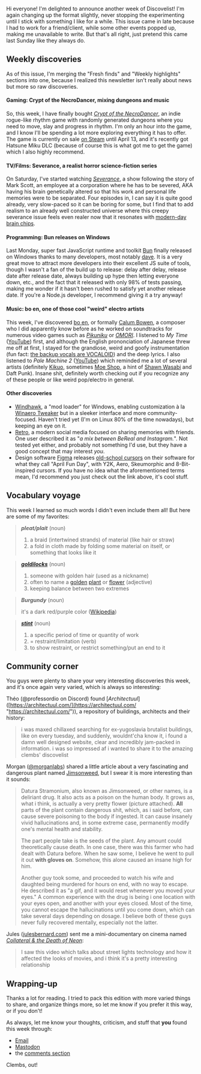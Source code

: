 Hi everyone! I'm delighted to announce another week of Discovelist! I'm again changing up the format slightly, never stopping the experimenting until I stick with something I like for a while. This issue came in late because I had to work for a friend/client, while some other events popped up, making me unavailable to write. But that's all right, just pretend this came last Sunday like they always do. 
## Weekly discoveries
As of this issue, I'm merging the "Fresh finds" and "Weekly highlights" sections into one, because I realized this newsletter isn't really about news but more so raw discoveries.

#### Gaming: Crypt of the NecroDancer, mixing dungeons and music
So, this week, I have finally bought [*Crypt of the NecroDancer*](https://braceyourselfgames.com/crypt-of-the-necrodancer/), an indie rogue-like rhythm game with randomly generated dungeons where you need to move, slay and progress in rhythm. I'm only an hour into the game, and I know I'll be spending a lot more exploring everything it has to offer. The game is currently on sale [on Steam](https://store.steampowered.com/app/247080/Crypt_of_the_NecroDancer/) until April 13, and it's recently got Hatsune Miku DLC (because of course this is what got me to get the game) which I also highly recommend.

#### TV/Films: Severance, a realist horror science-fiction series
On Saturday, I've started watching [*Severance*](https://www.themoviedb.org/tv/95396), a show following the story of Mark Scott, an employee at a corporation where he has to be severed, AKA having his brain genetically altered so that his work and personal life memories were to be separated. Four episodes in, I can say it is quite good already, very slow-paced so it can be boring for some, but I find that to add realism to an already well constructed universe where this creepy severance issue feels even realer now that it resonates with [modern-day brain chips](https://www.theverge.com/2024/3/21/24107499/neuralink-human-trial-chess-video-brain-computer-interface).

#### Programming: Bun releases on Windows
Last Monday, super fast JavaScript runtime and toolkit [Bun](https://bun.sh) finally released on Windows thanks to many developers, most notably [dave](https://paperdave.net). It is a very great move to attract more developers into their excellent JS suite of tools, though I wasn't a fan of the build up to release: delay after delay, release date after release date, always building up hype then letting everyone down, etc., and the fact that it released with only 98% of tests passing, making me wonder if it hasn't been rushed to satisfy yet another release date. If you're a Node.js developer, I recommend giving it a try anyway!

#### Music: bo en, one of those cool "weird" electro artists
This week, I've discovered [bo en](https://bo-en.info/), or formally [Calum Bowen](https://en.wikipedia.org/wiki/Bo_En), a composer who I did apparently know before as he worked on soundtracks for numerous video games such as [*Pikuniku*](https://pikuniku.net/) or [*OMORI*](http://www.omori-game.com/). I listened to *My Time* ([YouTube](https://www.youtube.com/watch?v=OkMLYNWP-yo)) first, and although the English prononciation of Japanese threw me off at first, I stayed for the grandiose, weird and goofy instrumentation (fun fact: [the backup vocals are VOCALOID](https://vocadb.net/S/166726)) and the deep lyrics. I also listened to *Pale Machine 2* ([YouTube](https://www.youtube.com/playlist?list=PL2q5GEoRZbr62J0sa1N-iTUnrkKUH1ubV)) which reminded me a lot of several artists (definitely [Kikuo](https://kikuo.jp), sometimes [Moe Shop](https://www.moeshop.jp/), a hint of [Shawn Wasabi](https://www.youtube.com/watch?v=JE1Gvzxfm1E) and Daft Punk). Insane shit, definitely worth checking out if you recognize any of these people or like weird pop/electro in general.

#### Other discoveries
- [Windhawk](https://windhawk.net/), a "mod loader" for Windows, enabling customization à la [Winaero Tweaker](https://winaero.com/winaero-tweaker/) but in a sleeker interface and more community-focused. Haven't tried yet (I'm on Linux 80% of the time nowadays), but keeping an eye on it.
- [Retro](https://retro.app/), a modern social media focused on sharing memories with friends. One user described it as "*a mix between BeReal and Instagram.*". Not tested yet either, and probably not something I'd use, but they have a good concept that may interest *you*.
- Design software [Figma](https://figma.com) releases [old-school cursors](https://www.figma.com/blog/april-fun-day-cursors/) on their software for what they call "April Fun Day", with Y2K, Aero, Skeumorphic and 8-Bit-inspired cursors. If you have no idea what the aforementioned terms mean, I'd recommend you just check out the link above, it's cool stuff.      
## Vocabulary voyage
This week I learned so much words I didn't even include them all! But here are some of my favorites:

> ***pleat/plait*** (noun)
>
> 1. a braid (intertwined strands) of material (like hair or straw)
> 2. a fold in cloth made by folding some material on itself, or something that looks like it

> ***[goldilocks](https://www.merriam-webster.com/dictionary/Goldilocks)*** (noun)
>
> 1. someone with golden hair (used as a nickname)
> 2. often to name a [golden](https://en.wikipedia.org/wiki/Galatella_linosyris) [plant](https://en.wikipedia.org/wiki/Chrysocoma) or [flower](https://en.wikipedia.org/wiki/Ranunculus_auricomus)
> (adjective)
> 1. keeping balance between two extremes

> ***Burgundy*** (noun)
>
> it's a dark red/purple color ([Wikipedia](https://en.wikipedia.org/wiki/Burgundy_(color)))

> ***[stint](https://www.merriam-webster.com/dictionary/stint)*** (noun)
>
> 1. a specific period of time or quantity of work
> 2. = restraint/limitation
> (verb)
> 1. to show restraint, or restrict something/put an end to it 
## Community corner
You guys were plenty to share your very interesting discoveries this week, and it's once again very varied, which is always so interesting:

Théo (@professordio on Discord) found [*Architectuul*]([https://architectuul.com/](https://architectuul.com/ "https://architectuul.com/")), a repository of buildings, architects and their history:
> i was maxed chillaxed searching for ex-yugoslavia brutalist buildings, like on every tuesday, and suddenly, wouldnt'cha know it, i found a damn well designed website, clear and incredibly jam-packed in information. i was so impressed af i wanted to share it to the amazing clembs' discovelist

Morgan ([@morganlabs](https://github.com/morganlabs)) shared a little article about a very fascinating and dangerous plant named [Jimsonweed](https://en.wikipedia.org/wiki/Datura_stramonium), but I swear it is more interesting than it sounds:
> Datura Stramonium, also known as Jimsonweed, or other names, is a deliriant drug. It also acts as a poison on the human body. It grows as, what i think, is actually a very pretty flower (picture attached). **All** parts of the plant contain dangerous shit, which, as i said before, can cause severe poisoning to the body if ingested. It can cause insanely vivid hallucinations and, in some extreme case, permanently modify one's mental health and stability.
> 
> The part people take is the seeds of the plant. Any amount could theoretically cause death. In one case, there was this farmer who had dealt with Datura before. When he saw some, I believe he went to pull it out **with gloves on**. Somehow, this alone caused an insane high for him. 
> 
> Another guy took some, and proceeded to watch his wife and daughted being murdered for hours on end, with no way to escape. He described it as "a gif, and it would reset whenever you moved your eyes." A common experience with the drug is being i one location with your eyes open, and another with your eyes closed. Most of the time, you cannot escape the hallucinations until you come down, which can take several days depending on dosage. I believe both of these guys never fully recovered mentally, especially not the latter.

Jules ([julesbernard.com](https://julesbernard.com)) sent me a mini-documentary on cinema named [*Collateral & the Death of Neon*](https://youtu.be/y51VUsotZe4?si=-nJrNCGffcoa2suZ):
> I saw this video which talks about street lights technology and how it affected the looks of movies, and i think it's a pretty interesting relationship

## Wrapping-up
Thanks a lot for reading. I tried to pack this edition with more varied things to share, and organize things more, so let me know if you prefer it this way, or if you don't!

As always, let me know your thoughts, criticism, and stuff that **you** found this week through:
- [Email](mailto:clembs@clembs.com)
- [Mastodon](https://mastodon.social/@clembs)
- the [comments section](#comments)

Clembs, out!